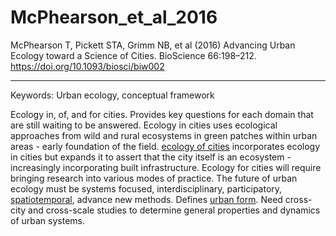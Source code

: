 # McPhearson_et_al_2016  

McPhearson T, Pickett STA, Grimm NB, et al (2016) Advancing Urban Ecology toward a Science of Cities. BioScience 66:198–212. <https://doi.org/10.1093/biosci/biw002>


---

Keywords: Urban ecology, conceptual framework	 

Ecology in, of, and for cities. Provides key questions for each domain that are still waiting to be answered. Ecology in cities uses ecological approaches from wild and rural ecosystems in green patches within urban areas - early foundation of the field. [ecology of cities](../topics/EcologyofCities.qmd) incorporates ecology in cities but expands it to assert that the city itself is an ecosystem - increasingly incorporating built infrastructure. Ecology for cities will require bringing research into various modes of practice. The future of urban ecology must be systems focused, interdisciplinary, participatory, [spatiotemporal](../topics/Spatiotemporal.qmd), advance new methods. Defines [urban form](../topics/UrbanForm.qmd). Need cross-city and cross-scale studies to determine general properties and dynamics of urban systems.

